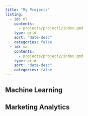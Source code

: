```yaml
---
title: "My Projects"
listing:
  - id: ml
    contents: 
      - projects/project1/index.qmd
    type: grid 
    sort: "date-desc"
    categories: false
  - id: ma
    contents:
      - projects/project2/index.qmd
    type: grid 
    sort: "date-desc"
    categories: false
---
```

## Machine Learning

:::{#ml}
:::

## Marketing Analytics

:::{#ma}
:::



